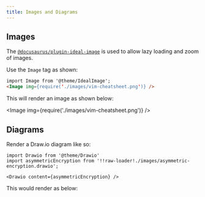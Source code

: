 ```yaml
---
title: Images and Diagrams
---
```



## Images

The [`@docusaurus/plugin-ideal-image`](https://docusaurus.io/docs/api/plugins/@docusaurus/plugin-ideal-image) is used to allow lazy loading and zoom of images.

Use the `Image` tag as shown:

```markdown
import Image from '@theme/IdealImage';
<Image img={require('./images/vim-cheatsheet.png')} />
```

This will render an image as shown below:

<Image img={require('./images/vim-cheatsheet.png')} />

## Diagrams

Render a Draw.io diagram like so:

```
import Drawio from '@theme/Drawio'
import asymmetricEncryption from '!!raw-loader!./images/asymmetric-encryption.drawio';

<Drawio content={asymmetricEncryption} />
```

This would render as below:


<Drawio content={asymmetricEncryption} />

